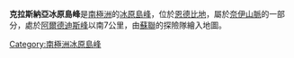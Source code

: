 {{unreferenced|time=2013-11-06T05:08:48+00:00}}
{{coord|68|18|S|49|42|E|source:GNIS|display=title}}

'''克拉斯納亞冰原島峰'''是[[南極洲|南極洲]]的[[冰原島峰|冰原島峰]]，位於[[恩德比地|恩德比地]]，屬於[[奈伊山脈|奈伊山脈]]的一部分，處於[[阿爾德迪斯峰|阿爾德迪斯峰]]以南7公里，由[[蘇聯|蘇聯]]的探險隊繪入地圖。

{{Antarctica-geo-stub}}
[[Category:南極洲冰原島峰|Category:南極洲冰原島峰]]